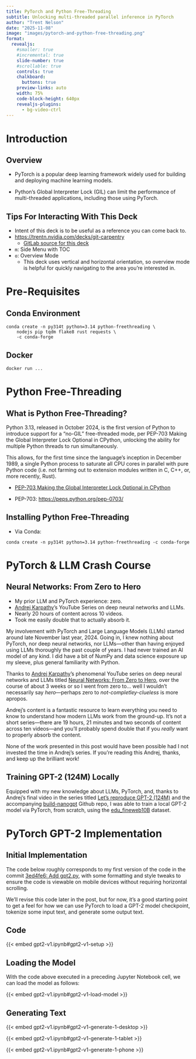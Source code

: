 ```yaml
---
title: PyTorch and Python Free-Threading
subtitle: Unlocking multi-threaded parallel inference in PyTorch
author: "Trent Nelson"
date: "2025-11-08"
image: "images/pytorch-and-python-free-threading.png"
format:
  revealjs:
    #smaller: true
    #incremental: true
    slide-number: true
    #scrollable: true
    controls: true
    chalkboard:
      buttons: true
    preview-links: auto
    width: 75%
    code-block-height: 640px
    revealjs-plugins:
      - bg-video-ctrl
---
```


# Introduction

## Overview

- PyTorch is a popular deep learning framework widely used for building and
  deploying machine learning models.

- Python's Global Interpreter Lock (GIL) can limit the performance of
  multi-threaded applications, including those using PyTorch.

## Tips For Interacting With This Deck

- Intent of this deck is to be useful as a reference you can come back to.
- [https://trentn.nvidia.com/decks/git-carpentry](https://trentn.nvidia.com/decks/git-carpentry)
  - [GitLab source for this deck](https://gitlab-master.nvidia.com/trentn/website/-/blob/main/decks/git-carpentry/index.qmd)
- `m`: Side Menu with TOC
- `o`: Overview Mode
  - This deck uses vertical and horizontal orientation, so overview mode
    is helpful for quickly navigating to the area you're interested in.

# Pre-Requisites

## Conda Environment

```
conda create -n py314t python=3.14 python-freethreading \
    nodejs pip tqdm flake8 rust requests \
    -c conda-forge
```

## Docker

```
docker run ...

```

# Python Free-Threading

## What is Python Free-Threading?

Python 3.13, released in October 2024, is the first version of Python to
introduce support for a “no-GIL” free-threaded mode, per PEP-703 Making the
Global Interpreter Lock Optional in CPython, unlocking the ability for multiple
Python threads to run simultaneously.

This allows, for the first time since the language’s inception in December 1989,
a single Python process to saturate all CPU cores in parallel with pure Python
code (i.e. not farming out to extension modules written in C, C++, or, more
recently, Rust).

- [PEP-703 Making the Global Interpreter Lock Optional in CPython](https://peps.python.org/pep-0703/)

- PEP-703:
  [https://peps.python.org/pep-0703/](https://peps.python.org/pep-0703/)

## Installing Python Free-Threading

- Via Conda:

```
conda create -n py314t python=3.14 python-freethreading -c conda-forge
```

# PyTorch & LLM Crash Course

## Neural Networks: From Zero to Hero

- My prior LLM and PyTorch experience: zero.
- [Andrej Karpathy](https://karpathy.ai)'s YouTube Series on deep neural
  networks and LLMs.
- Nearly 20 hours of content across 10 videos.
- Took me easily double that to actually absorb it.

:::: {.notes}

My involvement with PyTorch and Large Language Models (LLMs) started around
late November last year, 2024.  Going in, I knew nothing about PyTorch, nor
deep neural networks, nor LLMs---other than having enjoyed using LLMs
thoroughly the past couple of years.  I had never trained an AI model of
any kind.  I did have a bit of NumPy and data science exposure up my sleeve,
plus general familiarity with Python.

::::

:::: {.notes}
Thanks to [Andrej Karpathy](https://karpathy.ai/)'s phenomenal YouTube series
on deep neural networks and LLMs titled [Neural Networks: From Zero to Hero](
https://www.youtube.com/playlist?list=PLAqhIrjkxbuWI23v9cThsA9GvCAUhRvKZ),
over the course of about 3 weeks or so I went from zero to... well I
wouldn't necessarily say *hero*---perhaps zero to *not-completley-clueless*
is more apropos.

Andrej's content is a fantastic resource to learn everything you need to
know to understand how modern LLMs work from the ground-up.  It's not a
short series---there are 19 hours, 21 minutes and two seconds of content
across ten videos---and you'll probably spend double that if you *really*
want to properly absorb the content.

None of the work presented in this post would have been possible had I not
invested the time in Andrej's series.  If you're reading this Andrej, thanks,
and keep up the brilliant work!
::::

## Training GPT-2 (124M) Locally

Equipped with my new knowledge about LLMs, PyTorch, and, thanks to Andrej's
final video in the series titled [Let's reproduce GPT-2 (124M)](
https://www.youtube.com/watch?v=l8pRSuU81PU&list=PLAqhIrjkxbuWI23v9cThsA9GvCAUhRvKZ&index=10&t=1286s&pp=iAQB)
and the accompanying [build-nanogpt](
https://github.com/karpathy/build-nanogpt) Github repo, I was able to train
a local GPT-2 model via PyTorch, from scratch, using the [edu_fineweb10B](
https://huggingface.co/rhysjones/gpt2-124M-edu-fineweb-10B) dataset.

# PyTorch GPT-2 Implementation

## Initial Implementation

The code below roughly corresponds to my first version of the code in the
commit [3ed4fe6: Add gpt2.py](
https://github.com/tpn/parallelopedia/blob/3ed4fe60a767a12b31fca183fed00fef43c65827/src/parallelopedia/gpt2.py),
with some formatting and style tweaks to ensure the code is viewable on mobile
devices without requiring horizontal scrolling.

We'll revise this code later in the post, but for now, it's a good starting
point to get a feel for how we can use PyTorch to load a GPT-2 model
checkpoint, tokenize some input text, and generate some output text.

## Code

{{< embed gpt2-v1.ipynb#gpt2-v1-setup >}}

## Loading the Model

With the code above executed in a preceding Jupyter Notebook cell, we can
load the model as follows:

{{< embed gpt2-v1.ipynb#gpt2-v1-load-model >}}

## Generating Text

:::: {.desktop-only}
{{< embed gpt2-v1.ipynb#gpt2-v1-generate-1-desktop >}}
::::

:::: {.tablet-only}
{{< embed gpt2-v1.ipynb#gpt2-v1-generate-1-tablet >}}
::::

:::: {.phone-only}
{{< embed gpt2-v1.ipynb#gpt2-v1-generate-1-phone >}}
::::



